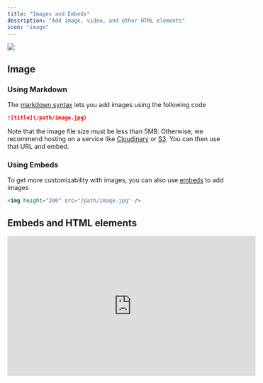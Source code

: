 ```yaml
---
title: "Images and Embeds"
description: "Add image, video, and other HTML elements"
icon: "image"
---
```


![](https://mintlify-assets.b-cdn.net/bigbend.jpg)

## Image

### Using Markdown

The [markdown syntax](https://www.markdownguide.org/basic-syntax/#images) lets you add images using the following code

```md
![title](/path/image.jpg)
```

Note that the image file size must be less than 5MB. Otherwise, we recommend hosting on a service like [Cloudinary](https://cloudinary.com/) or [S3](https://aws.amazon.com/s3/). You can then use that URL and embed.

### Using Embeds

To get more customizability with images, you can also use [embeds](/writing-content/embed) to add images

```html
<img height="200" src="/path/image.jpg" />
```

## Embeds and HTML elements

<iframe width="560" height="315" src="https://www.youtube.com/embed/4KzFe50RQkQ" title="YouTube video player" frameBorder="0" allow="accelerometer; autoplay; clipboard-write; encrypted-media; gyroscope; picture-in-picture" allowFullScreen style={{ width: '100%', borderRadius: '0.5rem' }} />

<br />

<Tip>
  Mintlify supports [HTML tags in Markdown](https://www.markdownguide.org/basic-syntax/#html). This is helpful if you prefer HTML tags to Markdown syntax, and lets you create documentation with infinite flexibility.
</Tip>

<Steps>
  <Step title="Step 1">
    <Steps>
      <Step title="Step 1" />

      <Step title="Step 2">
        <Frame caption="test">
          Adjust the caption and image of your Frame component here.
        </Frame>
      </Step>

      <Step title="Step 3" />
    </Steps>
  </Step>

  <Step title="Step 2" />

  <Step title="Step 3" />
</Steps>

###

###

<iframe src="https://tally.so/embed/mJeqVR?alignLeft=1&hideTitle=1&transparentBackground=1&dynamicHeight=1" loading="lazy" width="100%" height="1256" frameborder="0" marginheight="0" marginwidth="0" title="Laporan Pegawai" />

### iFrames

Loads another HTML page within the document. Most commonly used for embedding videos.

```html
<iframe src="https://www.youtube.com/embed/4KzFe50RQkQ"> </iframe>
```